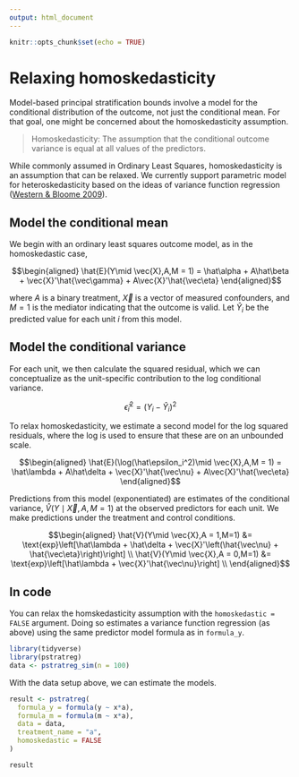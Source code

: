 ```yaml
---
output: html_document
---
```


```r
knitr::opts_chunk$set(echo = TRUE)
```

# Relaxing homoskedasticity

Model-based principal stratification bounds involve a model for the conditional distribution of the outcome, not just the conditional mean. For that goal, one might be concerned about the homoskedasticity assumption.

> Homoskedasticity: The assumption that the conditional outcome variance is equal at all values of the predictors.

While commonly assumed in Ordinary Least Squares, homoskedasticity is an assumption that can be relaxed. We currently support parametric model for heteroskedasticity based on the ideas of variance function regression ([Western \& Bloome 2009](https://doi.org/10.1111/j.1467-9531.2009.01222.x)).

## Model the conditional mean

We begin with an ordinary least squares outcome model, as in the homoskedastic case,

$$\begin{aligned}
\hat{E}(Y\mid \vec{X},A,M = 1) = \hat\alpha + A\hat\beta  + \vec{X}'\hat{\vec\gamma} + A\vec{X}'\hat{\vec\eta}
\end{aligned}$$

where $A$ is a binary treatment, $\vec{X}$ is a vector of measured confounders, and $M = 1$ is the mediator indicating that the outcome is valid. Let $\hat{Y}_i$ be the predicted value for each unit $i$ from this model.

## Model the conditional variance

For each unit, we then calculate the squared residual, which we can conceptualize as the unit-specific contribution to the log conditional variance.

$$\hat\epsilon_i^2 = \left(Y_i - \hat{Y}_i\right)^2$$

To relax homoskedasticity, we estimate a second model for the log squared residuals, where the log is used to ensure that these are on an unbounded scale.

$$\begin{aligned}
\hat{E}(\log(\hat\epsilon_i^2)\mid \vec{X},A,M = 1) = \hat\lambda + A\hat\delta  + \vec{X}'\hat{\vec\nu} + A\vec{X}'\hat{\vec\eta}
\end{aligned}$$

Predictions from this model (exponentiated) are estimates of the conditional variance, $\hat{V}(Y\mid \vec{X},A,M=1)$ at the observed predictors for each unit. We make predictions under the treatment and control conditions.

$$\begin{aligned}
\hat{V}(Y\mid \vec{X},A = 1,M=1) &= \text{exp}\left[\hat\lambda + \hat\delta  + \vec{X}'\left(\hat{\vec\nu} + \hat{\vec\eta}\right)\right] \\
\hat{V}(Y\mid \vec{X},A = 0,M=1) &= \text{exp}\left[\hat\lambda + \vec{X}'\hat{\vec\nu}\right] \\
\end{aligned}$$

## In code

You can relax the homskedasticity assumption with the `homoskedastic = FALSE` argument. Doing so estimates a variance function regression (as above) using the same predictor model formula as in `formula_y`.

```r
library(tidyverse)
library(pstratreg)
data <- pstratreg_sim(n = 100)
```

With the data setup above, we can estimate the models.

```r
result <- pstratreg(
  formula_y = formula(y ~ x*a),
  formula_m = formula(m ~ x*a),
  data = data,
  treatment_name = "a",
  homoskedastic = FALSE
)
```

```r
result
```